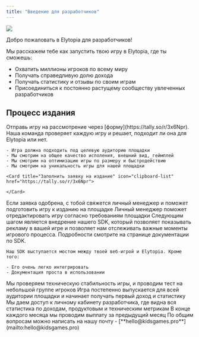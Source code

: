 ```yaml
---
title: "Введение для разработчиков"
---
```


<img
  className="rounded-xl"
  noZoom={true}
  src="/images/preview.png"
/>

Добро пожаловать в Elytopia для разработчиков\!

Мы расскажем тебе как запустить твою игру в Elytopia, где ты сможешь:

- Охватить миллионы игроков по всему миру
- Получать справедливую долю дохода
- Получать статистику и отзывы по своим играм
- Присоединиться к постоянно растущему сообществу увлеченных разработчиков

## Процесс издания

<Steps>
  <Step title="Заполнить заявку на издание" iconType="regular" stepNumber="1">
    Отправь игру на рассмотрение через [форму](https://tally.so/r/3x6Npr). Наша команда проверяет каждую игру и решает, подходит ли она для Elytopia или нет.

    - Игра должна подходить под целевую аудиторию площадки
    - Мы смотрим на общее качество исполения, внешний вид, геймплей
    - Мы смотрим на оптимизацию игры по размеру и быстродействию
    - Мы смотрим на уникальность игры для нашей площадки

    <Card title="Заполнить заявку на издание" icon="clipboard-list" href="https://tally.so/r/3x6Npr">
      
    </Card>
  </Step>
  <Step title="Получить одобрение">
    Если заявка одобрена, с тобой свяжется личный менеджер и поможет подготовить игру к изданию на площадке
  </Step>
  <Step title="Отредактировать игру под требования площадки">
    Личный менеджер поможет отредактировать игру согласно требованиям площадки
  </Step>
  <Step title="Интегрировать SDK">
    Следующим шагом является внедрение нашего SDK, который позволяет показывать рекламу в вашей игре и позволяет нам отслеживать важные моменты игрового процесса. Подробности смотрите на странице документации по SDK.

    Наш SDK выступается мостом между твоей веб-игрой и Elytopia. Кроме того:

    - Его очень легко интегрировать
    - Документация проста в использовании
  </Step>
  <Step title="Технический релиз">
    Мы проверяем техническую стабильность игры, и проводим тест на небольшой группе игроков
  </Step>
  <Step title="Глобальный релиз">
    Игра постепенно выпускается для всей аудитории площадки и начинает получать первый доход и статистику
  </Step>
  <Step title="Дешборд разработчика">
    Мы даем доступ к личному кабинету разработчика, где видна вся статистика по доходам, продуктовым и техническим метрикам
  </Step>
  <Step title="Первая выплата!">
    В конце каждого месяца мы проводим выплату за предыдущий месяц
  </Step>
</Steps>

<Info>
  По общим вопросам можно написать на нашу почту - [**hello@kidsgames.pro**](mailto:hello@kidsgames.pro)
</Info>